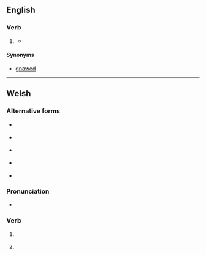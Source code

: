 ==English==

===Verb===
{{head|en|verb form}}

# {{lb|en|archaic}} {{past participle of|gnaw|lang=en|nocat=1}}
#*{{RQ:Shakespeare Merry Wives|nodot=yes|act=II|scene=ii|page=47|url=https://books.google.co.nz/books?id=uNtBAQAAMAAJ&pg=PA39&redir_esc=y#v=onepage&q&f=false|passage=ſee the hell of hauing a false woman : my bed ſhall be abus'd, my Coffers ranſack'd, my reputation '''gnawne''' at, and I ſhall only receiue this villanous wrong, but ſtand vnder the adoption of abhominable termes...}}

====Synonyms====
* [[gnawed]]

----

==Welsh==

===Alternative forms===
* {{l|cy|gwnawn}} {{qualifier|both forms}}
* {{l|cy|nawn}} {{qualifier|both forms}}
* {{l|cy|gwnelwn}} {{qualifier|first-person singular conditional}}
* {{l|cy|gnelwn}} {{qualifier|first-person singular conditional}}
* {{l|cy|nelwn}} {{qualifier|first-person singular conditional}}

===Pronunciation===
* {{IPA|/ɡnau̯n/|lang=cy}}

===Verb===
{{head|cy|verb form}}

# {{lb|cy|colloquial}} {{inflection of|gwneud||1|p|fut|lang=cy}}
# {{lb|cy|colloquial}} {{inflection of|gwneud||1|s|cond|lang=cy}}